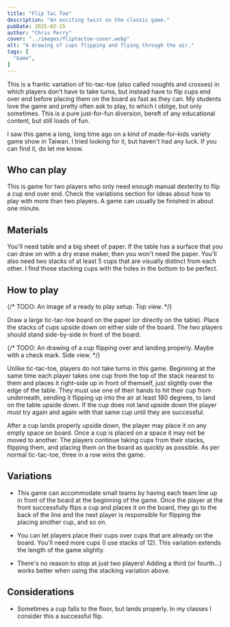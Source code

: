 ```yaml
---
title: "Flip Tac Toe"
description: "An exciting twist on the classic game."
pubDate: 2025-02-15
author: "Chris Perry"
cover: "../images/fliptactoe-cover.webp"
alt: "A drawing of cups flipping and flying through the air."
tags: [
  "Game",
]
---
```


This is a frantic variation of tic-tac-toe (also called noughts and crosses) in which players don't have to take turns, but instead have to flip cups end over end before placing them on the board as fast as they can. My students love the game and pretty often ask to play, to which I oblige, but only sometimes. This is a pure just-for-fun diversion, bereft of any educational content, but still loads of fun.


I saw this game a long, long time ago on a kind of made-for-kids variety game show in Taiwan. I tried looking for it, but haven't had any luck. If you can find it, do let me know.

## Who can play

This is game for two players who only need enough manual dexterity to flip a cup end over end. Check the variations section for ideas about how to play with more than two players. A game can usually be finished in about one minute.

## Materials

You'll need table and a big sheet of paper. If the table has a surface that you can draw on with a dry erase maker, then you won't need the paper. You'll also need two stacks of at least 5 cups that are visually distinct from each other. I find those stacking cups with the holes in the bottom to be perfect.

## How to play

{/* TODO: An image of a ready to play setup. Top view. */}

Draw a large tic-tac-toe board on the paper (or directly on the table). Place the stacks of cups upside down on either side of the board. The two players should stand side-by-side in front of the board.

{/* TODO: An drawing of a cup flipping over and landing properly. Maybe with a check mark. Side view. */}

Unlike tic-tac-toe, players do not take turns in this game. Beginning at the same time each player takes one cup from the top of the stack nearest to them and places it right-side up in front of themself, just slightly over the edge of the table. They must use one of their hands to hit their cup from underneath, sending it flipping up into the air at least 180 degrees, to land on the table upside down. If the cup does not land upside down the player must try again and again with that same cup until they are successful.

After a cup lands properly upside down, the player may place it on any empty space on board. Once a cup is placed on a space it may not be moved to another. The players continue taking cups from their stacks, flipping them, and placing them on the board as quickly as possible. As per normal tic-tac-toe, three in a row wins the game.

## Variations

* This game can accommodate small teams by having each team line up in front of the board at the beginning of the game. Once the player at the front successfully flips a cup and places it on the board, they go to the back of the line and the next player is responsible for flipping the placing another cup, and so on.

* You can let players place their cups over cups that are already on the board. You'll need more cups (I use stacks of 12). This variation extends the length of the game slightly.

* There's no reason to stop at just two players! Adding a third (or fourth...) works better when using the stacking variation above.

## Considerations

* Sometimes a cup falls to the floor, but lands properly. In my classes I consider this a successful flip.
 